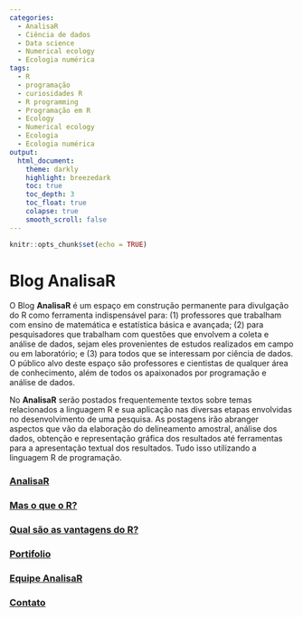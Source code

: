 ```yaml
---
categories:
  - AnalisaR
  - Ciência de dados
  - Data science
  - Numerical ecology
  - Ecologia numérica
tags:
  - R
  - programação
  - curiosidades R
  - R programming
  - Programação em R
  - Ecology
  - Numerical ecology
  - Ecologia
  - Ecologia numérica
output: 
  html_document:
    theme: darkly
    highlight: breezedark
    toc: true
    toc_depth: 3
    toc_float: true
    colapse: true
    smooth_scroll: false
---
```


```r
knitr::opts_chunk$set(echo = TRUE)
```

# **Blog AnalisaR**{.tabset .tabset-fade .tabset-pills}

O Blog **AnalisaR** é um espaço em construção permanente para divulgação do R como ferramenta indispensável para: (1) professores que trabalham com ensino de matemática e estatística básica e avançada; (2) para pesquisadores que trabalham com questões que envolvem a coleta e análise de dados, sejam eles provenientes de estudos realizados em campo ou em laboratório; e (3) para todos que se interessam por ciência de dados. O público alvo deste espaço são professores e cientistas de qualquer área de conhecimento, além de todos os apaixonados por programação e análise de dados.

No **AnalisaR** serão postados frequentemente textos sobre temas relacionados a linguagem R e sua aplicação nas diversas etapas envolvidas no desenvolvimento de uma pesquisa. As postagens irão abranger aspectos que vão da elaboração do delineamento amostral, análise dos dados, obtenção e representação gráfica dos resultados até ferramentas para a apresentação textual dos resultados. Tudo isso utilizando a linguagem R de programação.

### [AnalisaR](index.html){.tabset}

### [Mas o que o R?](Mas-o-que-é-o-R.html){.tabset}

### [Qual são as vantagens do R?](){.tabset}

### [Portifolio](Portifolio.html){.tabset}

### [Equipe AnalisaR](Equipe-AnalisaR.html){.tabset}

### [Contato](Contato.html){.tabset}